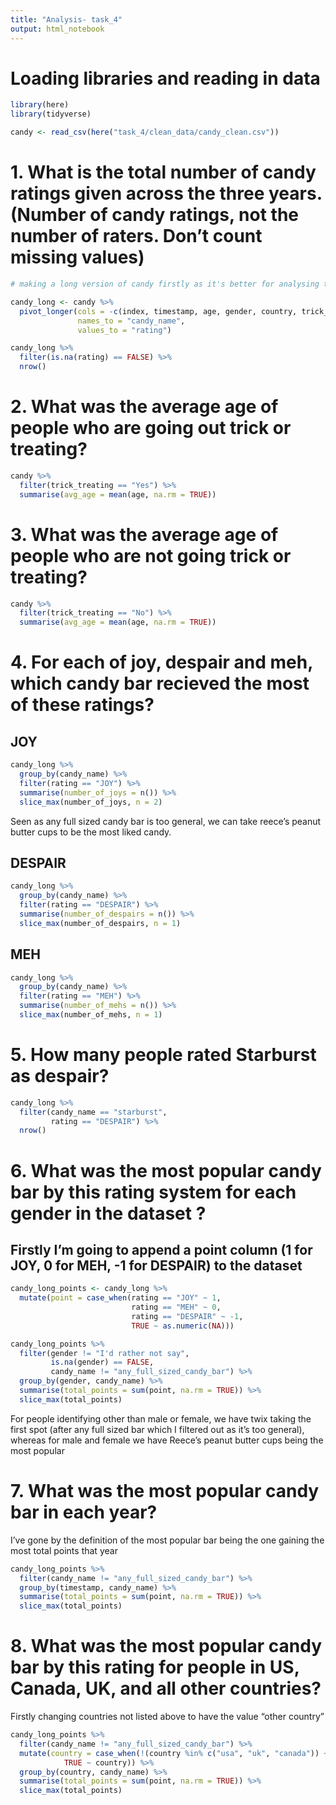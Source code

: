 ```yaml
---
title: "Analysis- task_4"
output: html_notebook
---
```


# Loading libraries and reading in data

```r
library(here)
library(tidyverse)

candy <- read_csv(here("task_4/clean_data/candy_clean.csv"))
```
# 1. What is the total number of candy ratings given across the three years. (Number of candy ratings, not the number of raters. Don’t count missing values)

```r
# making a long version of candy firstly as it's better for analysing the candy data

candy_long <- candy %>% 
  pivot_longer(cols = -c(index, timestamp, age, gender, country, trick_treating),
               names_to = "candy_name",
               values_to = "rating")

candy_long %>% 
  filter(is.na(rating) == FALSE) %>% 
  nrow()
```

# 2. What was the average age of people who are going out trick or treating?

```r
candy %>% 
  filter(trick_treating == "Yes") %>% 
  summarise(avg_age = mean(age, na.rm = TRUE))
```

# 3. What was the average age of people who are not going trick or treating?

```r
candy %>% 
  filter(trick_treating == "No") %>% 
  summarise(avg_age = mean(age, na.rm = TRUE))
```

# 4. For each of joy, despair and meh, which candy bar recieved the most of these ratings? 

## JOY
```r
candy_long %>% 
  group_by(candy_name) %>% 
  filter(rating == "JOY") %>%  
  summarise(number_of_joys = n()) %>%
  slice_max(number_of_joys, n = 2)

```
Seen as any full sized candy bar is too general, we can take reece's peanut butter cups
to be the most liked candy.

## DESPAIR
```r
candy_long %>% 
  group_by(candy_name) %>% 
  filter(rating == "DESPAIR") %>%  
  summarise(number_of_despairs = n()) %>%
  slice_max(number_of_despairs, n = 1)

```


## MEH
```r
candy_long %>% 
  group_by(candy_name) %>% 
  filter(rating == "MEH") %>%  
  summarise(number_of_mehs = n()) %>%
  slice_max(number_of_mehs, n = 1)

```

# 5. How many people rated Starburst as despair?

```r
candy_long %>% 
  filter(candy_name == "starburst",
         rating == "DESPAIR") %>% 
  nrow()
```

# 6. What was the most popular candy bar by this rating system for each gender in the dataset ?

## Firstly I'm going to append a point column (1 for JOY, 0 for MEH, -1 for DESPAIR) to the dataset
```r
candy_long_points <- candy_long %>% 
  mutate(point = case_when(rating == "JOY" ~ 1,
                           rating == "MEH" ~ 0,
                           rating == "DESPAIR" ~ -1,
                           TRUE ~ as.numeric(NA)))
```

```r
candy_long_points %>% 
  filter(gender != "I'd rather not say",
         is.na(gender) == FALSE,
         candy_name != "any_full_sized_candy_bar") %>%
  group_by(gender, candy_name) %>% 
  summarise(total_points = sum(point, na.rm = TRUE)) %>% 
  slice_max(total_points)
```
For people identifying other than male or female, we have twix taking the first spot
(after any full sized bar which I filtered out as it's too general), whereas for male
and female we have Reece's peanut butter cups being the most popular

# 7. What was the most popular candy bar in each year?

I've gone by the definition of the most popular bar being the one gaining the most total points that year 
```r
candy_long_points %>% 
  filter(candy_name != "any_full_sized_candy_bar") %>% 
  group_by(timestamp, candy_name) %>% 
  summarise(total_points = sum(point, na.rm = TRUE)) %>% 
  slice_max(total_points)
```

# 8. What was the most popular candy bar by this rating for people in US, Canada, UK, and all other countries?

Firstly changing countries not listed above to have the value "other country"
```r
candy_long_points %>% 
  filter(candy_name != "any_full_sized_candy_bar") %>% 
  mutate(country = case_when(!(country %in% c("usa", "uk", "canada")) ~ "other",
            TRUE ~ country)) %>% 
  group_by(country, candy_name) %>% 
  summarise(total_points = sum(point, na.rm = TRUE)) %>% 
  slice_max(total_points)
```

